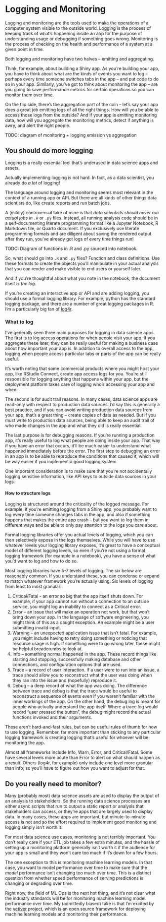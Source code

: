 # Logging and Monitoring

Logging and monitoring are the tools used to make the operations of a computer system visible to the outside world. Logging is the process of keeping track of what's happening inside an app for the purpose of understanding usage or debugging if something goes wrong. Monitoring is the process of checking on the health and performance of a system at a given point in time.

Both logging and monitoring have two halves -- emitting and aggregating.

Think, for example, about building a Shiny app. As you're building your app, you have to think about what are the kinds of events you want to log -- perhaps every time someone switches tabs in the app -- and put code to do so in your app. Similarly, you've got to think about monitoring the app -- are you going to save performance metrics for certain operations so you can monitor them over time.

On the flip side, there's the aggregation part of the coin -- let's say your app does a great job emitting logs of all the right things. How will you be able to access those logs from the outside? And if your app is emitting monitoring data, how will you aggregate the monitoring metrics, detect if anything is awry, and alert the right people.

TODO: diagram of monitoring + logging emission vs aggregation

## You should do more logging

Logging is a really essential tool that's underused in data science apps and assets.

Actually implementing logging is not hard. In fact, as a data scientist, you already do *a lot* of logging!

The language around logging and monitoring seems most relevant in the context of a running app or API. But there are all kinds of other things data scientists do, like create reports and run batch jobs.

A (mildly) controversial take of mine is that *data scientists should never run actual jobs in `.R`* or `.py` files. Instead, all running analysis code should be in a self-documenting literate programming format like a Jupyter Notebook, R Markdown file, or Quarto document. If you exclusively use literate programming formats and are diligent about saving the rendered output after they run, you've already got logs of every time things run!

TODO: Diagram of functions in .R and .py sourced into notebook.

So, what should go into `.R` and `.py` files? Function and class definitions. Use these formats to create the objects you'll manipulate in your actual analysis that you can render and make visible to end users or yourself later.

And if you're thoughtful about what you note in the notebook, the document itself *is the log*.

If you're creating an interactive app or API and are adding logging, you should use a formal logging library. For example, python has the standard logging package, and there are a number of great logging packages in R. I'm a particularly big fan of [log4r](https://cran.r-project.org/web/packages/log4r/index.html).

### What to log

I've generally seen three main purposes for logging in data science apps. The first is to log access operations for when people visit your app. If you aggregate these later, they can be really useful for making a business case about how important your app is. In addition to overall access to the app, logging when people access particular tabs or parts of the app can be really useful.

It's worth noting that some commercial products where you might host your app, like RStudio Connect, create app access logs for you. You're still responsible for logging anything that happens within your app, but the deployment platform takes care of logging who's accessing your app and when.

The second is for audit trail reasons. In many cases, data science apps are read-only with respect to production data sources. I'd say this is generally a best practice, and if you can avoid writing production data sources from your app, that's a great thing -- create copies of data as needed. But if you must write to production data sources, being able to keep an audit trail of who made changes in the app and what they did is really essential.

The last purpose is for debugging reasons. If you're running a production app, it's really useful to log what people are doing inside your app. That way if you have an error that occurs, it'll be much easier to understand what happened immediately before the error. The first step to debugging an error in an app is to be able to reproduce the conditions that caused it, which will be way easier if you implement a good logging system.

One important consideration is to make sure that you're not accidentally logging sensitive information, like API keys to outside data sources in your logs.

#### How to structure logs

Logging is structured around the criticality of the logged message. For example, if you're emitting logging from a Shiny app, you probably want to log every time someone changes tabs in the app, and also if something happens that makes the entire app crash -- but you want to log them in different ways and be able to only pay attention to the logs you care about.

Formal logging libraries offer you actual levels of logging, which you can then selectively expose in the logs themselves. While you will have to use whatever levels your logging library exposes, it's great to have a conceptual model of different logging levels, so even if you're not using a formal logging framework (for example in a notebook), you have a sense of what you'd want to log and how to do so.

Most logging libraries have 5-7 levels of logging. The six below are reasonably common. If you understand these, you can condense or expand to match whatever framework you're actually using. Six levels of logging from least to most granular:

1.  Critical/Fatal - an error so big that the app itself shuts down. For example, if your app cannot run without a connection to an outside service, you might log an inability to connect as a Critical error.
2.  Error -- an issue that will make an operation not work, but that won't bring down your app. In the language of software engineering, you might think of this as a caught exception. An example might be a user submitting invalid input.
3.  Warning -- an unexpected application issue that isn't fatal. For example, you might include having to retry doing something or noticing that resource usage is high. If something were to go wrong later, these might be helpful breadcrumbs to look at.
4.  Info -- something normal happened in the app. These record things like starting and stopping, successfully making database and other connections, and configuration options that are used.
5.  Trace -- a record of user interaction. If a user were to run into an issue, a trace should allow you to reconstruct what the user was doing when they ran into the issue and (hopefully) reproduce it.
6.  Debug -- a deep record of what the app was doing. The difference between trace and debug is that the trace would be useful to reconstruct a sequence of events even if you weren't familiar with the inner workings of the app. On the other hand, the debug log is meant for people who actually understand the app itself. Where a trace log would record "user pressed the button", the debug might record the actual functions invoked and their arguments.

These aren't hard-and-fast rules, but can be useful rules of thumb for how to use logging. Remember, far more important than sticking to any particular logging framework is creating logging that's useful for whoever will be monitoring the app.

Almost all frameworks include Info, Warn, Error, and Critical/Fatal. Some have several levels more acute than Error to alert on what should happen as a result. Others (log4r, for example) only include one level more granular than info, so you'll have to figure out how you want to adjust for that.

## Do you really need to monitor?

Many (probably most) data science assets are used to display the output of an analysis to stakeholders. So the running data science processes are either async scripts that run to output a static report or analysis that stakeholders can access, or they're apps that are largely used to display data. In many cases, these apps are important, but minute-to-minute access is not and so the effort required to implement good monitoring and logging simply isn't worth it.

For most data science use cases, monitoring is not terribly important. You don't really care if your ETL job takes a few extra minutes, and the hassle of setting up a monitoring platform generally isn't worth it if the audience for your app is small and they won't care too much if it's down for a few hours.

The one exception to this is monitoring machine learning models. In that case, you want to model performance over time to make sure that the *model* performance isn't changing too much over time. This is a distinct question from whether speed performance of serving predictions is changing or degrading over time.

Right now, the field of ML Ops is the next hot thing, and it's not clear what the industry standards will be for monitoring machine learning model performance over time. My (admittedly biased) take is that I'm excited by the [vetiver](https://rstudio.github.io/vetiver-r/) project, which is an open source framework for deploying machine learning models and monitoring their performance.
